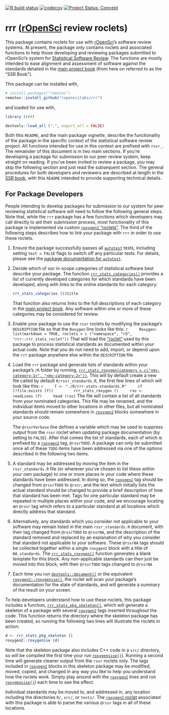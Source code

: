<!-- badges: start -->
[![R build status](https://github.com/ropenscilabs/rrr/workflows/R-CMD-check/badge.svg)](https://github.com/ropenscilabs/rrr/actions)
[![codecov](https://codecov.io/gh/ropenscilabs/rrr/branch/master/graph/badge.svg)](https://codecov.io/gh/ropenscilabs/rrr)
[![Project Status:
Concept](https://www.repostatus.org/badges/latest/concept.svg)](https://www.repostatus.org/#concept)
<!-- badges: end -->


<!-- README.md is generated from README.Rmd. Please edit that file -->

# rrr ([**r**OpenSci](https://ropensci.org) **r**eview **r**oclets)

This package contains roclets for use with [rOpenSci](https://ropensci.org)'s
software review systems. At present, the package only contains roclets and
associated functions to help those developing and reviewing packages submitted
to rOpenSci's system for [Statistical Software
Review](https://ropenscilabs.github.io/statistical-software-review-book/index.html).
The functions are mostly intended to ease alignment and assessment of software
against the standards detailed in the [main project
book](https://ropenscilabs.github.io/statistical-software-review-book/index.html)
(from here on referred to as the "SSR Book").

This package can be installed with,

```r
# install.packages("remotes")
remotes::install_github("ropenscilabs/rrr")
```

and loaded for use with,
```r
library (rrr)
```
```r
devtools::load_all (".", export_all = FALSE)
```

Both this `README`, and the main package vignette, describe the functionality
of the package in the specific context of the statistical software review
project. All functions intended for use in this context are prefixed with
`rssr_`. The remainder of this document is in two main sections. If you're
developing a package for submission to our peer review system, keep straight on
reading. If you've been invited to review a package, you may skip the following
section and just read the subsequent section. The general procedures for both
developers and reviewers are described at length in the [SSR
book](https://ropenscilabs.github.io/statistical-software-review-book/index.html),
with this `README` intended to provide supporting technical details.

## For Package Developers

People intending to develop packages for submission to our system for peer
reviewing statistical software will need to follow the following general steps.
Note that, while the `rrr` package has a few functions which developers may
call directly to aid their submission process, most functionality of this
package is implemented via custom [`roxygen2`
"roclets"](https://roxygen2.r-lib.org). The third of the following steps
describes how to link your package with `rrr` in order to use these roclets.

1. Ensure the package successfully passes all
   [`autotest`](https://github.com/ropenscilabs/autotest) tests, including
   setting `test = FALSE` flags to switch off any particular tests. For
   details, please see the [package documentation for
   `autotest`](https://ropenscilabs.github.io/autotest/).
2. Decide which of our in-scope categories of statistical software best
   describe your package. The function
   [`rrr_stats_categories()`](https://ropenscilabs.github.io/rrr/reference/rrr_stats_categories.html)
   provides a list of currently developed categories for which standards
   have been developed, along with links to the online standards for each
   category:

    ```r
    rrr_stats_categories ()$title
    ```
    That function also returns links to the full descriptions of each category
    in the [main project
    book](https://ropenscilabs.github.io/statistical-software-review-book/index.html).
    Any software within one or more of these categories may be considered for
    review. 
3. Enable your package to use the `rssr` roclets by modifying the package's
   `DESCRIPTION` file so that the `Roxygen` line looks like this:
    ```r
    Roxygen: list(markdown = TRUE, roclets = c ("namespace", "rd", "rrr::rrr_stats_roclet"))
    ```
    That will load the ["roclet"](https://roxygen2.r-lib.org) used by this
    package to process statistical standards as documented within your actual
    code. Note that you do not need to add, import, or depend upon the `rrr`
    package anywhere else within the `DESCRIPTION` file.
4. Load the `rrr` package and generate lists of standards within your
   package's `/R` folder by running,
   [`rrr_stats_roxygen(category = c("<my-category-1>", "<my-category-2>"))`](https://ropenscilabs.github.io/rrr/reference/rrr_stats_roxygen.html).
   This will by default create a new file called by default
   `R/rssr_standards.R`, the first few lines of which will look like this:
    ```r
    f <- "./R/rrr-stats-standards.R"
    if (!file.exists (f))
        rrr_stats_roxygen ()
    rso <- readLines (f)
    head (rso)
    ```
    The file will contain a list of all standards from your nominated
    categories. This file may be renamed, and the individual items moved to
    other locations in other files, but all nominated standards should remain
    somewhere in [`roxygen2`](https://roxygen2.r-lib.org) blocks somewhere in
    your source code.

    The `@rssrVerbose` line defines a variable which may be used to suppress
    output from the `rssr` roclet when updating package documentation (by
    setting to `FALSE`). After that comes the list of standards, each of which
    is prefixed by a [`roxygen2`](https://roxygen2.r-lib.org) tag, `@rssrTODO`.
    A package can only be submitted once all of these `TODO` items have been
    addressed via one of the options described in the following two items.
5. A standard may be addressed by moving the item in the `rssr_standards.R`
   file (or wherever you've chosen to list these within your own package) to
   one or more places in your code where these standards have been addressed.
   In doing so, the [`roxygen2`](https://roxygen2.r-lib.org) tag should be
   changed from `@rssrTODO` to `@rssr`, and the text which initially lists the
   actual standard should be changed to provide a brief description of how that
   standard has been met. Tags for one particular standard may be repeated in
   multiple places within your code, and we encourage locating an `@rssr` tag
   which refers to a particular standard at all locations which directly
   address that standard.
6. Alternatively, any standards which you consider not applicable to your
   software may remain listed in the main `rssr_standards.R` document, with
   their tag changed from `@rssrTODO` to `@rssrNA`, and the description of the
   standard removed and replaced by an explanation of why you consider that
   standard not applicable to your software. These `@rssrNA` tags should be
   collected together within a single `roxygen2` block with a title of
   `NA_standards`. The
   [`rrr_stats_roxygen()`](https://ropenscilabs.github.io/rrr/reference/rrr_stats_roxygen.html)
   function generates a blank template for this block. Any non-applicable
   standards can then just be moved into this block, with their `@rssrTODO`
   tags changed to `@rssrNA` 
7. Each time you run 
    [`devtools::document()`](https://devtools.r-lib.org/reference/document.html)
    or the equivalent
    [`roxygen2::roxygenise()`](https://roxygen2.r-lib.org/reference/roxygenize.html),
    the roclet will scan your package's documentation for the state of
    standards, and will generate a summary of the result on your screen.

To help developers understand how to use these roclets, this package includes a
function,
[`rrr_stats_pkg_skeleton()`](https://ropenscilabs.github.io/rrr/reference/rrr_stats_pkg_skeleton.html),
which will generate a skeleton of a package with several
[`roxygen2`](https://roxygen2.r-lib.org) tags inserted throughout the code.
This function returns the directory where the skeleton package has been
created, so running the following two lines will illustrate the roclets in
action:

```r
d <- rrr_stats_pkg_skeleton ()
roxygen2::roxygenise (d)
```

Note that the skeleton package also includes C++ code in a `src/` directory, so
will be compiled the first time your run
[`roxygensise()`](https://roxygen2.r-lib.org/reference/roxygenize.html)).
Running a second time will generate cleaner output from the `rssr` roclets
only. The tags included in 
[`roxygen2`](https://roxygen2.r-lib.org/) blocks in this skeleton package may
be modified, moved, copied, and changed in any way you like to help you
understand how the roclets work. Simply play around with the 
[`roxygen2`](https://roxygen2.r-lib.org/) lines and run 
[`roxygensise()`](https://roxygen2.r-lib.org/reference/roxygenize.html)) each
time to see the effect.

Individual standards may be moved to, and addressed in, any location
including the directories `R/`, `src/`, or `tests/`. The [`roxygen2`
roclet](https://roxygen2.r-lib.org) associated with this package is able to
parse the various `@rssr` tags in all of these locations.
